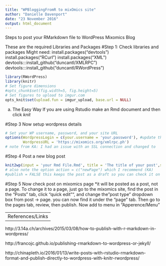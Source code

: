 ```yaml
---
title: "WPBloggingFromR to mixOmics site"
author: "Danielle Davenport"
date: "23 November 2016"
output: html_document
---
```

Steps to post your RMarkdown file to WordPress Mixomics Blog  

These are the required Libraries and Packages
#Step 1: Check libraries and packages 
Might need: 
install.packages("devtools")
install.packages("RCurl")
install.packages("XML")
devtools:::install_github("duncantl/XMLRPC")
devtools:::install_github("duncantl/RWordPress")
```r
library(RWordPress)
library(knitr)
# Set figure dimensions
#opts_chunk$set(fig.width=5, fig.height=5)
# Set figures to upload to imgur.com
opts_knit$set(upload.fun = imgur_upload, base.url = NULL) 
```


(a) The Easy Way
If you are using Rstudio make an Rmd document and then click *knit*

#Step 3
Now setup wordpress details
```r
# Set your WP username, password, and your site URL
options(WordpressLogin = c(your.username = 'your.password'), #update these
        WordpressURL = 'https://mixomics.org/xmlrpc.ph')
# note from KA: I had an issue with an SSL connection and changed to  'http://mixomics.org/xmlrpc.php'
```
#Step 4
Post a new blog post 
```r
knit2wp(input = 'your Rmd File.Rmd', title = 'The title of your post',shortcode = FALSE ,publish = FALSE)
# also note the option action = c("newPage") which I recommend (KA)
#publish = FALSE this keeps the post as a draft so you can check it on wordpress before publishing 
```

#Step 5
Now check post on mixomics page
*it will be posted as a post, not a page. To change it to a page, just go to the mixomics site, find the post in the "Posts" tab, click "quick edit"", and change the "post type" dropdown box from post -> page. you can now find it under the "page" tab.
Then go to the pages tab, review, then publish. 
Now add to menu in "Apperence/Menu"

-------
References/Links
------

http://3.14a.ch/archives/2015/03/08/how-to-publish-with-r-markdown-in-wordpress/

http://francojc.github.io/publishing-rmarkdown-to-wordpress-or-jekyll/

http://chinapleth.io/2016/01/13/write-posts-with-rstudio-rmarkdown-format-and-publish-directly-to-wordpress-with-knitr-rwordpress/